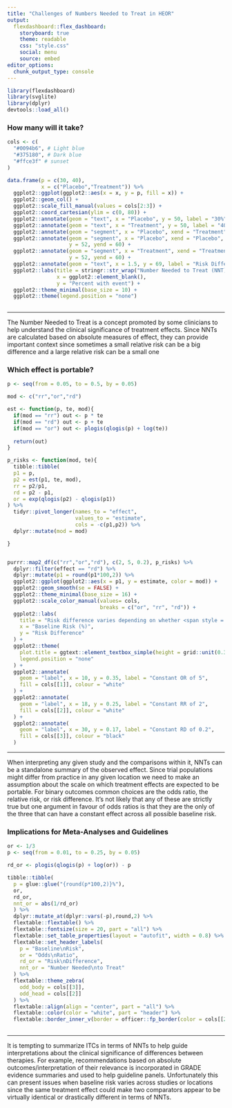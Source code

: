 ```yaml
---
title: "Challenges of Numbers Needed to Treat in HEOR"
output: 
  flexdashboard::flex_dashboard:
    storyboard: true
    theme: readable
    css: "style.css"
    social: menu
    source: embed
editor_options: 
  chunk_output_type: console
---
```


```r
library(flexdashboard)
library(svglite)
library(dplyr)
devtools::load_all()
```


### How many will it take?

```r

cols <- c(
  "#0094b6", # Light blue
  "#375180", # Dark blue
  "#ffce3f" # sunset
)

data.frame(p = c(30, 40),
           x = c("Placebo","Treatment")) %>%
  ggplot2::ggplot(ggplot2::aes(x = x, y = p, fill = x)) +
  ggplot2::geom_col() +
  ggplot2::scale_fill_manual(values = cols[2:3]) +
  ggplot2::coord_cartesian(ylim = c(0, 80)) +
  ggplot2::annotate(geom = "text", x = "Placebo", y = 50, label = "30%") +
  ggplot2::annotate(geom = "text", x = "Treatment", y = 50, label = "40%") +
  ggplot2::annotate(geom = "segment", x = "Placebo", xend = "Treatment", y = 60, yend = 60) +
  ggplot2::annotate(geom = "segment", x = "Placebo", xend = "Placebo",
                    y = 52, yend = 60) +
  ggplot2::annotate(geom = "segment", x = "Treatment", xend = "Treatment",
                    y = 52, yend = 60) +
  ggplot2::annotate(geom = "text", x = 1.5, y = 69, label = "Risk Difference (RD) = 0.1\nNNT = 1 / RD = 10\nWe have to treat 10 patients for one to benefit") +
  ggplot2::labs(title = stringr::str_wrap("Number Needed to Treat (NNT) provides a simple, clinically relevant summary of the observed effect in a given trial", 70),
                x = ggplot2::element_blank(),
                y = "Percent with event") +
  ggplot2::theme_minimal(base_size = 10) +
  ggplot2::theme(legend.position = "none")
  

```

------

The Number Needed to Treat is a concept promoted by some clinicians to help
understand the clinical significance of treatment effects. Since NNTs are
calculated based on absolute measures of effect, they can provide important
context since sometimes a small relative risk can be a big difference and a
large relative risk can be a small one


### Which effect is portable?


```r

p <- seq(from = 0.05, to = 0.5, by = 0.05)

mod <- c("rr","or","rd")

est <- function(p, te, mod){
  if(mod == "rr") out <- p * te
  if(mod == "rd") out <- p + te
  if(mod == "or") out <- plogis(qlogis(p) + log(te))
  
  return(out)
} 

p_risks <- function(mod, te){
  tibble::tibble(
  p1 = p,
  p2 = est(p1, te, mod),
  rr = p2/p1,
  rd = p2 - p1,
  or = exp(qlogis(p2) - qlogis(p1))
) %>%
  tidyr::pivot_longer(names_to = "effect",
                      values_to = "estimate",
                      cols = -c(p1,p2)) %>%
  dplyr::mutate(mod = mod)

}


purrr::map2_df(c("rr","or","rd"), c(2, 5, 0.2), p_risks) %>%
  dplyr::filter(effect == "rd") %>%
  dplyr::mutate(p1 = round(p1*100,2)) %>%
  ggplot2::ggplot(ggplot2::aes(x = p1, y = estimate, color = mod)) +
  ggplot2::geom_smooth(se = FALSE) +
  ggplot2::theme_minimal(base_size = 16) +
  ggplot2::scale_color_manual(values= cols,
                              breaks = c("or", "rr", "rd")) +
  ggplot2::labs(
    title = "Risk difference varies depending on whether <span style = 'color: #0094b6;'><b>odds ratios</b></span>, <span style = 'color: #375180;'><b>relative risks</b></span> or <span style = 'color: #ffce3f;'><b>risk differences</b></span> are assumed to be constant across settings",
    x = "Baseline Risk (%)",
    y = "Risk Difference"
  ) +
  ggplot2::theme(
    plot.title = ggtext::element_textbox_simple(height = grid::unit(0.3, "npc")),
    legend.position = "none"
  ) +
  ggplot2::annotate(
    geom = "label", x = 10, y = 0.35, label = "Constant OR of 5",
    fill = cols[[1]], colour = "white"
  ) +
  ggplot2::annotate(
    geom = "label", x = 18, y = 0.25, label = "Constant RR of 2",
    fill = cols[[2]], colour = "white"
  ) +
  ggplot2::annotate(
    geom = "label", x = 30, y = 0.17, label = "Constant RD of 0.2",
    fill = cols[[3]], colour = "black"
  )
```

------------------------------------------------------------------------

When interpreting any given study and the comparisons within it, NNTs can
be a standalone summary of the observed effect. Since
trial populations might differ from practice in any given location we need to
make an assumption about the scale on which treatment effects are expected to
be portable. For binary outcomes common choices are the odds ratio, the
relative risk, or risk difference. It's not likely that any of these are strictly
true but one argument in favour of odds ratios is that they are the only of the
three that can have a constant effect across all possible baseline risk. 


### Implications for Meta-Analyses and Guidelines

```r

or <- 1/3
p <- seq(from = 0.01, to = 0.25, by = 0.05)

rd_or <- plogis(qlogis(p) + log(or)) - p

tibble::tibble(
  p = glue::glue("{round(p*100,2)}%"),
  or,
  rd_or,
  nnt_or = abs(1/rd_or)
  ) %>%
  dplyr::mutate_at(dplyr::vars(-p),round,2) %>%
  flextable::flextable() %>%
  flextable::fontsize(size = 20, part = "all") %>%
  flextable::set_table_properties(layout = "autofit", width = 0.8) %>%
  flextable::set_header_labels(
    p = "Baseline\nRisk",
    or = "Odds\nRatio",
    rd_or = "Risk\nDifference",
    nnt_or = "Number Needed\nto Treat"
  ) %>%
  flextable::theme_zebra(
    odd_body = cols[[3]],
    odd_head = cols[[2]]
  ) %>%
  flextable::align(align = "center", part = "all") %>%
  flextable::color(color = "white", part = "header") %>%
  flextable::border_inner_v(border = officer::fp_border(color = cols[[2]], width = 2))
  

```

------------------------------------------------------------------------

It is tempting to summarize ITCs in terms of NNTs to help guide interpretations
about the clinical significance of differences between therapies. For example,
recommendations based on absolute outcomes/interpretation of their relevance is
incorporated in GRADE evidence summaries and used to help guideline panels. Unfortunately this can present issues when baseline risk varies across studies or
locations since the same treatment effect could make two comparators appear to
be virtually identical or drastically different in terms of NNTs.


